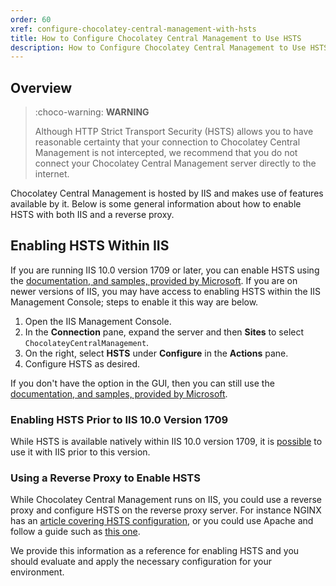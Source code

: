 ```yaml
---
order: 60
xref: configure-chocolatey-central-management-with-hsts
title: How to Configure Chocolatey Central Management to Use HSTS
description: How to Configure Chocolatey Central Management to Use HSTS
---
```


## Overview

> :choco-warning: **WARNING**
>
> Although HTTP Strict Transport Security (HSTS) allows you to have reasonable certainty that your connection to Chocolatey Central Management is not intercepted, we recommend that you do not connect your Chocolatey Central Management server directly to the internet.

Chocolatey Central Management is hosted by IIS and makes use of features available by it. Below is some general information about how to enable HSTS with both IIS and a reverse proxy.

## Enabling HSTS Within IIS

If you are running IIS 10.0 version 1709 or later, you can enable HSTS using the [documentation, and samples, provided by Microsoft](https://learn.microsoft.com/en-us/iis/configuration/system.applicationhost/sites/site/hsts). If you are on newer versions of IIS, you may have access to enabling HSTS within the IIS Management Console; steps to enable it this way are below.

1. Open the IIS Management Console.
1. In the **Connection** pane, expand the server and then **Sites** to select `ChocolateyCentralManagement`.
1. On the right, select **HSTS** under **Configure** in the **Actions** pane.
1. Configure HSTS as desired.

If you don't have the option in the GUI, then you can still use the [documentation, and samples, provided by Microsoft](https://learn.microsoft.com/en-us/iis/configuration/system.applicationhost/sites/site/hsts).

### Enabling HSTS Prior to IIS 10.0 Version 1709

While HSTS is available natively within IIS 10.0 version 1709, it is [possible](https://learn.microsoft.com/en-us/iis/get-started/whats-new-in-iis-10-version-1709/iis-10-version-1709-hsts#challenges-on-enabling-hsts-before-iis-100-version-1709) to use it with IIS prior to this version.

### Using a Reverse Proxy to Enable HSTS

While Chocolatey Central Management runs on IIS, you could use a reverse proxy and configure HSTS on the reverse proxy server. For instance NGINX has an [article covering HSTS configuration](https://www.nginx.com/blog/http-strict-transport-security-hsts-and-nginx/), or you could use Apache and follow a guide such as [this one](https://www.simplified.guide/apache/enable-hsts).

We provide this information as a reference for enabling HSTS and you should evaluate and apply the necessary configuration for your environment. 
